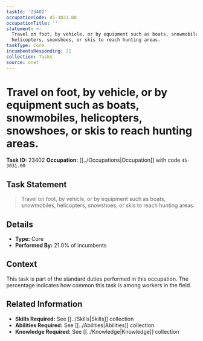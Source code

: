 ```yaml
---
taskId: '23402'
occupationCode: 45-3031.00
occupationTitle: ''
statement: >-
  Travel on foot, by vehicle, or by equipment such as boats, snowmobiles,
  helicopters, snowshoes, or skis to reach hunting areas.
taskType: Core
incumbentsResponding: 21
collection: Tasks
source: onet
---
```

# Travel on foot, by vehicle, or by equipment such as boats, snowmobiles, helicopters, snowshoes, or skis to reach hunting areas.

**Task ID:** 23402
**Occupation:** [[../Occupations|Occupation]] with code `45-3031.00`

## Task Statement

> Travel on foot, by vehicle, or by equipment such as boats, snowmobiles, helicopters, snowshoes, or skis to reach hunting areas.

## Details

- **Type:** Core
- **Performed By:** 21.0% of incumbents

## Context

This task is part of the standard duties performed in this occupation. The percentage indicates how common this task is among workers in the field.

## Related Information

- **Skills Required:** See [[../Skills|Skills]] collection
- **Abilities Required:** See [[../Abilities|Abilities]] collection
- **Knowledge Required:** See [[../Knowledge|Knowledge]] collection
